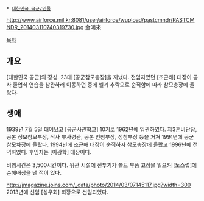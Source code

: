  * [[대한민국 국군/인물]]

http://www.airforce.mil.kr:8081/user/airforce/wupload/pastcmndr/PASTCMNDR_201403110740319730.jpg
金鴻來

[[목차]]
== 개요 ==
[대한민국 공군]의 장성. 23대 [공군참모총장]을 지냈다. 전임자였던 [조근해] 대장이 공사 졸업식 연습을 참관하러 이동하던 중에 헬기 추락으로 순직함에 따라 참모총장에 올랐다.

== 생애 ==
1939년 7월 5일 태어났고 [공군사관학교] 10기로 1962년에 임관하였다. 제3훈비단장, 공본 정보참모부장, 작사 부사령관, 공본 인참부장, 정참부장 등을 거쳐 1991년에 공군참모차장에 올랐다. 1994년에 조근해 대장이 순직하자 참모총장에 올랐고 1996년에 전역하였다. 후임자는 [이광학] 대장이다.

비행시간은 3,500시간이다. 위관 시절에 전투기가 볼트 부품 고장을 일으켜 [노스럽]에 손해배상을 낸 적이 있다.

http://jmagazine.joins.com/_data/photo/2014/03/07145117.jpg?width=300
2013년에 신임 [성우회] 회장으로 선임되었다.
